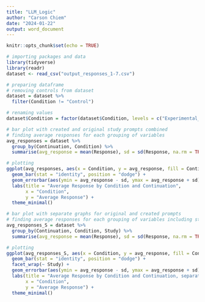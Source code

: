 ---
title: "LLM_Logic"
author: "Carson Chiem"
date: "2024-01-22"
output: word_document
---

```{r setup, include=FALSE}
knitr::opts_chunk$set(echo = TRUE)
```

```{r}
# importing packages and data
library(tidyverse)
library(readr)
dataset <- read_csv("output_responses_1-7.csv")
```

```{r}
# preparing dataframe
# removing controls from dataset
dataset = dataset %>% 
  filter(Condition != "Control")

# renaming values 
dataset$Condition = factor(dataset$Condition, levels = c("Experimental_N", "Experimental_W", "Experimental_O"), labels = c("Negation", "Without", "Other"))
```

```{r}
# bar plot with created and original study prompts combined
# finding average responses for each grouping of variables
avg_responses = dataset %>%
  group_by(Continuation, Condition) %>%
  summarise(avg_response = mean(Response), sd = sd(Response, na.rm = TRUE))

# plotting 
ggplot(avg_responses, aes(x = Condition, y = avg_response, fill = Continuation)) +
  geom_bar(stat = "identity", position = "dodge") +
  geom_errorbar(aes(ymin = avg_response - sd, ymax = avg_response + sd), na.rm = TRUE, position = position_dodge(0.9), width = 0.2) + 
  labs(title = "Average Response by Condition and Continuation",
       x = "Condition",
       y = "Average Response") +
  theme_minimal()
```

```{r}
# bar plot with separate graphs for original and created prompts
# finding average responses for each grouping of variables including study
avg_responses_S = dataset %>%
  group_by(Continuation, Condition, Study) %>%
  summarise(avg_response = mean(Response), sd = sd(Response, na.rm = TRUE))

# plotting
ggplot(avg_responses_S, aes(x = Condition, y = avg_response, fill = Continuation)) +
  geom_bar(stat = "identity", position = "dodge") +
  facet_wrap(~ Study) +
  geom_errorbar(aes(ymin = avg_response - sd, ymax = avg_response + sd), na.rm = TRUE, position = position_dodge(0.9), width = 0.2) + 
  labs(title = "Average Response by Condition and Continuation, separated by study",
       x = "Condition",
       y = "Average Response") +
  theme_minimal()
```

